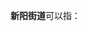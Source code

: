 '''新阳街道'''可以指：
{{PRC admin/disambig|35/02/05/002/000|45/01/07/006/000}}
{{disambig|cat=四字乡级行政区划消歧义}}
